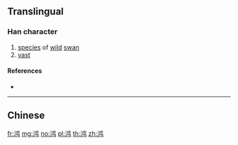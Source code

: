 {{character info/new}}
{{also|鴻}}
==Translingual==

===Han character===
{{Han char|rn=196|rad=鸟|as=06|sn=11|four=|canj=EMPM}}

# [[species]] of [[wild]] [[swan]]
# [[vast]]

====References====
* {{Han ref|kx=1505.141|hdz=74633.010|uh=9E3F|ud=40511}}

----

==Chinese==
{{zh-see|鴻}}

[[fr:鸿]]
[[mg:鸿]]
[[no:鸿]]
[[pl:鸿]]
[[th:鸿]]
[[zh:鸿]]